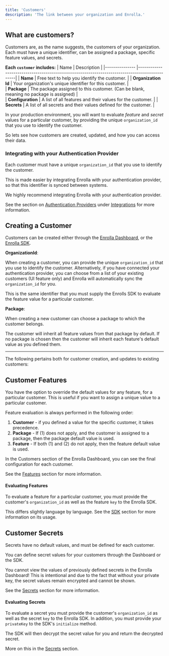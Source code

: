 ```yaml
---
title: 'Customers'
description: 'The link between your organization and Enrolla.'
---
```


## What are customers?

Customers are, as the name suggests, the customers of your organization. Each must have a unique identifier, can be assigned a package, specific feature values, and secrets.

**Each `customer` includes:**
| Name | Description |
|--------------- |-----------------------------------------------------------------------------------------------|
| **Name** | Free text to help you identify the customer. |
| **Organization Id** | Your organization's unique identifier for this customer. |  
| **Package** | The package assigned to this customer. (Can be blank, meaning no package is assigned) |  
| **Configuration** | A list of all features and their values for the customer. |
| **Secrets** | A list of all secrets and their values defined for the customer. |

In your production environment, you will want to evaluate _feature_ and _secret_ values for a particular customer, by providing the unique `organization_id` that you use to identify the customer.

So lets see how customers are created, updated, and how you can access their data.

### Integrating with your Authentication Provider

Each customer must have a unique `organization_id` that you use to identify the customer.

<Info>
This is made easier by integrating Enrolla with your authentication provider, so that this identifier is synced between systems.

We highly recommend integrating Enrolla with your authentication provider.

</Info>

See the section on [Authentication Providers](/integrations/authentication-providers/general) under [Integrations](/integrations/general) for more information.

## Creating a Customer

Customers can be created either through the [Enrolla Dashboard](dashboard/introduction), or the [Enrolla SDK](sdk/introduction).

**OrganizationId**:

When creating a customer, you can provide the unique `organization_id` that you use to identify the customer.
Alternatively, if you have connected your authentication provider, you can choose from a list of your existing customers (UI feature only) and Enrolla will automatically sync the `organization_id` for you.

<Info>
  This is the same identifier that you must supply the Enrolls SDK to evaluate
  the feature value for a particular customer.
</Info>

**Package**:

When creating a new customer can choose a package to which the customer belongs.

The customer will inherit all feature values from that package by default. If no package is chosen then the customer will inherit each feature's default value as you defined them.

---

The following pertains both for customer creation, and updates to existing customers:

## Customer Features

<Info>
  You have the option to override the default values for any feature, for a
  particular customer. This is useful if you want to assign a unique value to a
  particular customer.
</Info>

Feature evaluation is always performed in the following order:

1. **Customer** - if you defined a value for the specific customer, it takes precedence.
2. **Package** - If (1) does not apply, and the customer is assigned to a package, then the package default value is used.
3. **Feature** - If both (1) and (2) do not apply, then the feature default value is used.

In the Customers section of the Enrolla Dashboard, you can see the final configuration for each customer.

See the [Features](concepts/features) section for more information.

#### Evaluating Features

To evaluate a feature for a particular customer, you must provide the customer's `organization_id` as well as the feature `key` to the Enrolla SDK.

This differs slightly language by language. See the [SDK](sdk/introduction) section for more information on its usage.

## Customer Secrets

Secrets have no default values, and must be defined for each customer.

You can define secret values for your customers through the Dashboard or the SDK.

<Note>
  You cannot view the values of previously defined secrets in the Enrolla
  Dashboard! This is intentional and due to the fact that without your private
  key, the secret values remain encrypted and cannot be shown.
</Note>

See the [Secrets](concepts/secrets) section for more information.

#### Evaluating Secrets

To evaluate a secret you must provide the customer's `organization_id` as well as the secret `key` to the Enrolla SDK.
In addition, you must provide your `privateKey` to the SDK's `initialize` method.

The SDK will then decrypt the secret value for you and return the decrypted secret.

More on this in the [Secrets](concepts/secrets) section.
